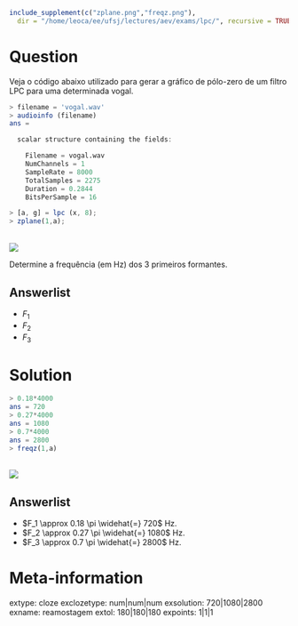 ```r
include_supplement(c("zplane.png","freqz.png"),
  dir = "/home/leoca/ee/ufsj/lectures/aev/exams/lpc/", recursive = TRUE)
```
Question
========

Veja o código abaixo utilizado para gerar a gráfico de pólo-zero 
de um filtro LPC para uma determinada vogal.

```Octave
> filename = 'vogal.wav'
> audioinfo (filename)
ans =

  scalar structure containing the fields:

    Filename = vogal.wav
    NumChannels = 1
    SampleRate = 8000
    TotalSamples = 2275
    Duration = 0.2844
    BitsPerSample = 16

> [a, g] = lpc (x, 8);
> zplane(1,a);
```

\
![](zplane.png)

Determine a frequência (em Hz) dos 3 primeiros formantes.

Answerlist
---------------
* $F_1$
* $F_2$
* $F_3$


Solution
========

```Octave
> 0.18*4000
ans = 720
> 0.27*4000
ans = 1080
> 0.7*4000
ans = 2800
> freqz(1,a)
```

\
![](freqz.png)


Answerlist
----------
* $F_1 \approx 0.18 \pi \widehat{=} 720$ Hz.
* $F_2 \approx 0.27 \pi \widehat{=} 1080$ Hz.
* $F_3 \approx 0.7 \pi \widehat{=} 2800$ Hz.


Meta-information
================
extype: cloze
exclozetype: num|num|num
exsolution: 720|1080|2800
exname: reamostagem
extol: 180|180|180
expoints: 1|1|1

